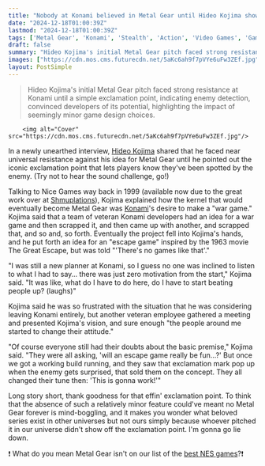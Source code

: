 ```yaml
---
title: "Nobody at Konami believed in Metal Gear until Hideo Kojima showed them the exclamation point: 'This is gonna work!'"
date: "2024-12-18T01:00:39Z"
lastmod: "2024-12-18T01:00:39Z"
tags: ['Metal Gear', 'Konami', 'Stealth', 'Action', 'Video Games', 'Game Development', 'NES']
draft: false
summary: "Hideo Kojima's initial Metal Gear pitch faced strong resistance at Konami until a simple exclamation point, indicating enemy detection, convinced developers of its potential, highlighting the impact of seemingly minor game design choices."
images: ["https://cdn.mos.cms.futurecdn.net/5aKc6ah9f7pVYe6uFw3ZEf.jpg"]
layout: PostSimple
---
```

> Hideo Kojima's initial Metal Gear pitch faced strong resistance at Konami until a simple exclamation point, indicating enemy detection, convinced developers of its potential, highlighting the impact of seemingly minor game design choices.


        <img alt="Cover" src="https://cdn.mos.cms.futurecdn.net/5aKc6ah9f7pVYe6uFw3ZEf.jpg"/>
        
In a newly unearthed interview, [Hideo Kojima](https://www.gamesradar.com/tag/hideo-kojima/) shared that he faced near universal resistance against his idea for Metal Gear until he pointed out the iconic exclamation point that lets players know they've been spotted by the enemy. (Try not to hear the sound challenge, go!)

Talking to Nice Games way back in 1999 (available now due to the great work over at [Shmuplations](https://shmuplations.com/kojima/)), Kojima explained how the kernel that would eventually become Metal Gear was [Konami](https://www.gamesradar.com/tag/konami/)'s desire to make a "war game." Kojima said that a team of veteran Konami developers had an idea for a war game and then scrapped it, and then came up with another, and scrapped that, and so and, so forth. Eventually the project fell into Kojima's hands, and he put forth an idea for an "escape game" inspired by the 1963 movie The Great Escape, but was told "'There's no games like that'."

"I was still a new planner at Konami, so I guess no one was inclined to listen to what I had to say… there was just zero motivation from the start," Kojima said. "It was like, what do I have to do here, do I have to start beating people up? (laughs)"

Kojima said he was so frustrated with the situation that he was considering leaving Konami entirely, but another veteran employee gathered a meeting and presented Kojima's vision, and sure enough "the people around me started to change their attitude."

"Of course everyone still had their doubts about the basic premise," Kojima said. "They were all asking, 'will an escape game really be fun…?' But once we got a working build running, and they saw that exclamation mark pop up when the enemy gets surprised, that sold them on the concept. They all changed their tune then: 'This is gonna work!'"

Long story short, thank goodness for that effin' exclamation point. To think that the absence of such a relatively minor feature could've meant no Metal Gear forever is mind-boggling, and it makes you wonder what beloved series exist in other universes but not ours simply because whoever pitched it in our universe didn't show off the exclamation point. I'm gonna go lie down.

❗ What do you mean Metal Gear isn't on our list of the [best NES games](https://www.gamesradar.com/best-nes-games-all-time/)?❗
        